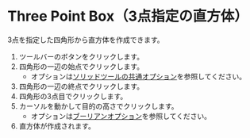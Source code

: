 
# Three Point Box（3点指定の直方体）

<Reference shortcut='' command='Three-Point Box' button='ツールバー' />

3点を指定した四角形から直方体を作成できます。

1. ツールバーのボタンをクリックします。
2. 四角形の一辺の始点でクリックします。
   - オプションは[ソリッドツールの共通オプション](common-options)を参照してください。
3. 四角形の一辺の終点でクリックします。
4. 四角形の3点目でクリックします。
5. カーソルを動かして目的の高さでクリックします。
   - オプションは[ブーリアンオプション](boolean-options)を参照してください。
6. 直方体が作成されます。

